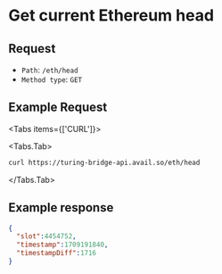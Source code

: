 

# Get current Ethereum head

## Request

- `Path`: `/eth/head`
- `Method type`: `GET`

## Example Request

<Tabs items={['CURL']}>

<Tabs.Tab>
    
```sh
curl https://turing-bridge-api.avail.so/eth/head
```

</Tabs.Tab>
</Tabs>

## Example response

```json showLineNumbers filename="Example JSON response"
{
  "slot":4454752,
  "timestamp":1709191840,
  "timestampDiff":1716
}
```